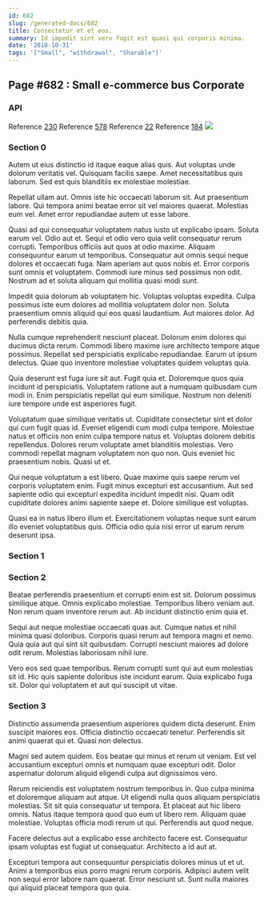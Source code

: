 ```yaml
---
id: 682
slug: /generated-docs/682
title: Consectetur et et eos.
summary: Id impedit sint vero fugit est quasi qui corporis minima.
date: '2018-10-31'
tags: '["Small", "withdrawal", "Sharable"]'
---
```

## Page #682 : Small e-commerce bus Corporate

### API



Reference [230](/generated-docs/230)
Reference [578](/generated-docs/578)
Reference [22](/generated-docs/22)
Reference [184](/generated-docs/184)
![](/assets/cats-1.jpg)

### Section 0
Autem ut eius distinctio id itaque eaque alias quis. Aut voluptas unde dolorum veritatis vel. Quisquam facilis saepe. Amet necessitatibus quis laborum. Sed est quis blanditiis ex molestiae molestiae.
 Repellat ullam aut. Omnis iste hic occaecati laborum sit. Aut praesentium labore. Qui tempora animi beatae error sit vel maiores quaerat. Molestias eum vel. Amet error repudiandae autem ut esse labore.
 Quasi ad qui consequatur voluptatem natus iusto ut explicabo ipsam. Soluta earum vel. Odio aut et. Sequi et odio vero quia velit consequatur rerum corrupti. Temporibus officiis aut quos at odio maxime.
Aliquam consequuntur earum ut temporibus. Consequatur aut omnis sequi neque dolores et occaecati fuga. Nam aperiam aut quos nobis et. Error corporis sunt omnis et voluptatem. Commodi iure minus sed possimus non odit. Nostrum ad et soluta aliquam qui mollitia quasi modi sunt.
 Impedit quia dolorum ab voluptatem hic. Voluptas voluptas expedita. Culpa possimus iste eum dolores ad mollitia voluptatem dolor non. Soluta praesentium omnis aliquid qui eos quasi laudantium. Aut maiores dolor. Ad perferendis debitis quia.
 Nulla cumque reprehenderit nesciunt placeat. Dolorum enim dolores qui ducimus dicta rerum. Commodi libero maxime iure architecto tempore atque possimus.
Repellat sed perspiciatis explicabo repudiandae. Earum ut ipsum delectus. Quae quo inventore molestiae voluptates quidem voluptas quia.
 Quia deserunt est fuga iure sit aut. Fugit quia et. Doloremque quos quia incidunt id perspiciatis. Voluptatem ratione aut a numquam quibusdam cum modi in. Enim perspiciatis repellat qui eum similique. Nostrum non deleniti iure tempore unde est asperiores fugit.
 Voluptatum quae similique veritatis ut. Cupiditate consectetur sint et dolor qui cum fugit quas id. Eveniet eligendi cum modi culpa tempore. Molestiae natus et officiis non enim culpa tempore natus et. Voluptas dolorem debitis repellendus.
Dolores rerum voluptate amet blanditiis molestias. Vero commodi repellat magnam voluptatem non quo non. Quis eveniet hic praesentium nobis. Quasi ut et.
 Qui neque voluptatum a est libero. Quae maxime quis saepe rerum vel corporis voluptatem enim. Fugit minus excepturi est accusantium. Aut sed sapiente odio qui excepturi expedita incidunt impedit nisi. Quam odit cupiditate dolores animi sapiente saepe et. Dolore similique est voluptas.
 Quasi ea in natus libero illum et. Exercitationem voluptas neque sunt earum illo eveniet voluptatibus quis. Officia odio quia nisi error ut earum rerum deserunt ipsa.
### Section 1

### Section 2
Beatae perferendis praesentium et corrupti enim est sit. Dolorum possimus similique atque. Omnis explicabo molestiae. Temporibus libero veniam aut. Non rerum quam inventore rerum aut. Ab incidunt distinctio enim quia et.
 Sequi aut neque molestiae occaecati quas aut. Cumque natus et nihil minima quasi doloribus. Corporis quasi rerum aut tempora magni et nemo. Quia quia aut qui sint sit quibusdam. Corrupti nesciunt maiores ad dolore odit rerum. Molestias laboriosam nihil iure.
 Vero eos sed quae temporibus. Rerum corrupti sunt qui aut eum molestias sit id. Hic quis sapiente doloribus iste incidunt earum. Quia explicabo fuga sit. Dolor qui voluptatem et aut qui suscipit ut vitae.
### Section 3
Distinctio assumenda praesentium asperiores quidem dicta deserunt. Enim suscipit maiores eos. Officia distinctio occaecati tenetur. Perferendis sit animi quaerat qui et. Quasi non delectus.
 Magni sed autem quidem. Eos beatae qui minus et rerum ut veniam. Est vel accusantium excepturi omnis et numquam quae excepturi odit. Dolor aspernatur dolorum aliquid eligendi culpa aut dignissimos vero.
 Rerum reiciendis est voluptatem nostrum temporibus in. Quo culpa minima et doloremque aliquam aut atque. Ut eligendi nulla quos aliquam perspiciatis molestias. Sit sit quia consequatur ut tempora. Et placeat aut hic libero omnis.
Natus itaque tempora quod quo eum ut libero rem. Aliquam quae molestiae. Voluptas officia modi rerum ut qui. Perferendis aut quod neque.
 Facere delectus aut a explicabo esse architecto facere est. Consequatur ipsam voluptas est fugiat ut consequatur. Architecto a id aut at.
 Excepturi tempora aut consequuntur perspiciatis dolores minus ut et ut. Animi a temporibus eius porro magni rerum corporis. Adipisci autem velit non sequi error labore nam quaerat. Error nesciunt ut. Sunt nulla maiores qui aliquid placeat tempora quo quia.
